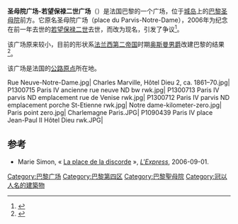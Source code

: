 {{Paris_streetbox
| arr_num=第4區
| streetname=圣母院广场-若望保禄二世广场<br>{{lang|fr|Parvis Notre-Dame – place Jean-Paul-II}}
| x=
| y=
| paris_map=
| arr1=法國巴黎第4區
| quarter=Notre-Dame
| length=135
| width=100
| creation=2006年9月3日
| denomination=巴黎市令<br>紀念若望保禄二世去世
| area_map=File:P1030893 Paris IV place du bataillon français de l'Onu en Corée rwk.JPG
| caption=
}}
'''圣母院广场-若望保禄二世广场'''（{{lang|fr|Parvis Notre-Dame – place Jean-Paul-II}}）是法国巴黎的一个广场，位于[[城岛|城岛]]上的[[巴黎圣母院|巴黎圣母院]]前方。它原名圣母院广场（place du Parvis-Notre-Dame），2006年为纪念在前一年去世的[[若望保禄二世|若望保禄二世]]去世，而改为现名，引发了争议<ref>{{cite news|url=http://www.lexpress.fr/actualite/politique/la-place-de-la-discorde_459963.html|title=La place de la discorde|date=2006-09-01|publisher=[[L'Express_(France)|L'Express]]|language=fr|accessdate=2012-01-27|archive-date=2020-04-24|archive-url=https://web.archive.org/web/20200424114451/https://www.lexpress.fr/actualite/politique/la-place-de-la-discorde_459963.html|dead-url=no}}</ref>。

该广场原来较小，目前的形状系[[法兰西第二帝国|法兰西第二帝国]]时期[[奥斯曼男爵|奥斯曼男爵]]改建巴黎的结果<ref>{{cite book|last=Jordan|first=David P|title=Transforming Paris: the life and labors of Baron Haussmann|publisher=Simon and Schuster|year=1995|pages=198|isbn=978-0-02-916531-7}}</ref>。

该广场是法国的[[公路原点|公路原点]]所在地。

<gallery mode="packed" caption="" heights="150">
Rue Neuve-Notre-Dame.jpg|
Charles Marville, Hôtel Dieu 2, ca. 1861–70.jpg|
P1300715 Paris IV ancienne rue neuve ND bw rwk.jpg|
P1300713 Paris IV parvis ND emplacement rue de Venise rwk.jpg|
P1300712 Paris IV parvis ND emplacement porche St-Etienne rwk.jpg|
Notre dame-kilometer-zero.jpg|
Paris point zero.jpg|
Charlemagne Paris.JPG|
P1090439 Paris IV place Jean-Paul II Hôtel Dieu rwk.JPG|
</gallery>

==参考==
{{reflist}}
{{coord|48|51|12.62|N|2|20|54.21|E|source:nlwiki_type:landmark_region:FR|display=title}}
[[Category:巴黎广场|Category:巴黎广场]]
[[Category:巴黎第四区|Category:巴黎第四区]]
[[Category:巴黎聖母院|Category:巴黎聖母院]]
[[Category:冠以人名的建築物|Category:冠以人名的建築物]]
* Marie Simon, « [http://www.lexpress.fr/actualite/politique/la-place-de-la-discorde_459963.html La place de la discorde] {{Wayback|url=http://www.lexpress.fr/actualite/politique/la-place-de-la-discorde_459963.html |date=20200424114451 }} », ''[[L'Express|L'Express]]'', 2006-09-01.